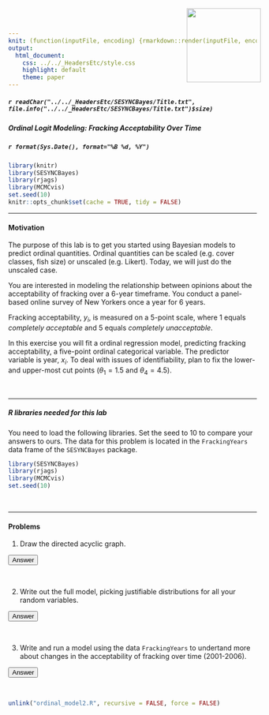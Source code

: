 ```yaml
---
knit: (function(inputFile, encoding) {rmarkdown::render(inputFile, encoding = encoding, output_dir = "../../content/labs")})
output:
  html_document:
    css: ../../_HeadersEtc/style.css
    highlight: default
    theme: paper
---
```


<script src="../../_HeadersEtc/hideOutput.js"></script>

<img src="../../_HeadersEtc/SESYNCBayes/Logo.png" style="position:absolute;top:20px;right:220px;width:150px;height=150px" />

##### `r readChar("../../_HeadersEtc/SESYNCBayes/Title.txt", file.info("../../_HeadersEtc/SESYNCBayes/Title.txt")$size)`

##### Ordinal Logit Modeling: Fracking Acceptability Over Time

##### `r format(Sys.Date(), format="%B %d, %Y")`

```r
library(knitr)
library(SESYNCBayes)
library(rjags)
library(MCMCvis)
set.seed(10)
knitr::opts_chunk$set(cache = TRUE, tidy = FALSE)
```

----

#### **Motivation**

The purpose of this lab is to get you started using Bayesian models to predict ordinal quantities. Ordinal quantities can be scaled (e.g. cover classes, fish size) or unscaled (e.g. Likert).  Today, we will just do the unscaled case. 

You are interested in modeling the relationship between opinions about the acceptability of fracking over a 6-year timeframe. You conduct a panel-based online survey of New Yorkers once a year for 6 years. 

Fracking acceptability, $y_i$, is measured on a 5-point scale, where 1 equals _completely acceptable_ and 5 equals _completely unacceptable_.  

In this exercise you will fit a ordinal regression model, predicting fracking acceptability, a five-point ordinal categorical variable.  The predictor variable is year, $x_i$.  To deal with issues of identifiability, plan to fix the lower- and upper-most cut points ($\theta_1 = 1.5$ and $\theta_4 = 4.5$).

<br>

---

##### **R libraries needed for this lab**

You need to load the following libraries. Set the seed to 10 to compare your answers to ours. The data for this problem is located in the `FrackingYears` data frame of the `SESYNCBayes` package. 

```r
library(SESYNCBayes)
library(rjags)
library(MCMCvis)
set.seed(10)
```

<br>

---

#### **Problems**

1. Draw the directed acyclic graph.

<button class="button" onclick="toggle_visibility('myDIV1');">Answer</button>

<div id="myDIV1", style="display:none">

<center>
<img src="../../_Graphics/DAGOrdinal.png" width="400">
</center>

<br>

where $x_i$ is the year the data were collected, $y_i$ is the 5-point fracking acceptability score, $\pmb{\theta}$ is a vector of the cut points. 

</div>

<br>

2. Write out the full model, picking justifiable distributions for all your random variables.

<button class="button" onclick="toggle_visibility('myDIV2');">Answer</button>

<div id="myDIV2", style="display:none">

$$\begin{align*}
[\boldsymbol{\theta},\boldsymbol{\beta},\sigma^2|\mathbf{y}]&\propto \prod_{i=1}^n [y_i\mid p_{i}]\beta_1][\beta_2]\prod_{k=2}^{K-1}[\boldsymbol{\theta}][\sigma^{2}]\\
y_i &\sim \text{categorical}\bigg(y_i\mid p_{i}=\bigg[\int_{-\infty}^{\theta_{k=1}}[z_i \mid g(\boldsymbol\beta,x_i),\sigma^2]dz_i, 
\int_{\theta_{k=k+1}}^{\theta_{k=k+2}}[z_i \mid g(\boldsymbol\beta,x_i),\sigma^2]dz_i,\dots,
\int_{\theta_{k=K}}^{\infty}[z_i \mid g(\boldsymbol\beta,x_i),\sigma^2]dz_i
\bigg]\bigg)\\
\boldsymbol\beta &\sim \operatorname{normal}(0,0.001)\\
\sigma^{2} &\sim \operatorname{inverse gamma}(0.001, 0.001)\\
\theta_j &\sim \operatorname{uniform}(0,10)
\end{align*}$$

where $i$ indexes the survey respondent, $k$ indexes the cutpoint, and $K$ is the total number of cutpoints.

</div>

<br>

3.  Write and run a model using the data `FrackingYears` to undertand more about changes in the acceptability of fracking over time (2001-2006). 

<button class="button" onclick="toggle_visibility('myDIV4');">Answer</button>

<div id="myDIV4", style="display:none">

<br>

```r
# Threshold 1 and 4 are fixed; other thresholds are predicted.
nYlevels = max(FrackingYears$score)  
thresh = rep(NA, nYlevels - 1)
thresh[1] =  1.5 
thresh[nYlevels - 1] = 4.5

data = list(
  y = FrackingYears$score,
  x = FrackingYears$year,
  nYlevels = nYlevels,
  n_years = max(FrackingYears$year),
  thresh = thresh)

inits = list(
  list( beta = c(1, 1), sigma = .5, thresh=c(NA, 2, 3, NA)),
  list( beta = c(2, 2), sigma = 1.5, thresh=c(NA, 2.1, 3.5, NA)),
  list( beta = c(.5,.5), sigma = 2.5, thresh=c(NA, .6, 1, NA)))

```

```r
{
  sink("ordinal_model2.R")
cat("
model {

  # priors
  beta[1] ~ dnorm(0, .001)
  beta[2] ~ dnorm(0, .001)
  sigma ~ dunif(0, 100)
  tau <- 1/sigma^2
  for (k in 2:(nYlevels - 2)) {
    thresh[k] ~ dunif(0, 10)
  }

  # likelihood  
  for (i in 1:length(y)) {
    mu[i] = beta[1] + beta[2] * x[i]
    y[i] ~ dcat( pr[i, 1:nYlevels])
    pr[i, 1] <- pnorm( thresh[1], mu[i] , tau)
  
    for (k in 2:(nYlevels - 1)) {
      pr[i,k] <- max(.00001, pnorm(thresh[k], mu[i], tau) - pnorm(thresh[k - 1], mu[i], tau)) 
    }

   pr[i, nYlevels] <- 1 - pnorm(thresh[nYlevels - 1], mu[i], tau)
  }
    
 # derived quantities of predicted change in attitude towards fracking over time
  for (j in 1:n_years) {
    mu.pred[j] <- beta[1] + beta[2] * j
    pred[j] <- pnorm(thresh[2], mu.pred[j], tau)  
  }

}
",fill=TRUE)
sink()
}
```

```r
jm = jags.model("ordinal_model2.R", data = data, n.adapt = 1000, n.chains = 3, inits = inits)
update(jm, n.iter = 15000)
zc = coda.samples(jm, variable.names = c("thresh", "sigma", "beta", "pred"), n.iter = 15000)
```

```r
MCMCsummary(zc, params = c("thresh","sigma", "beta"), n.eff = TRUE, digits = 2)
MCMCplot(zc, params = "pred", horiz = FALSE, xlab = "years", labels = c("2000", "2001", "2002", "2003", "2004", "2005"))
```
</div>

<br>

```r
unlink("ordinal_model2.R", recursive = FALSE, force = FALSE)
```

